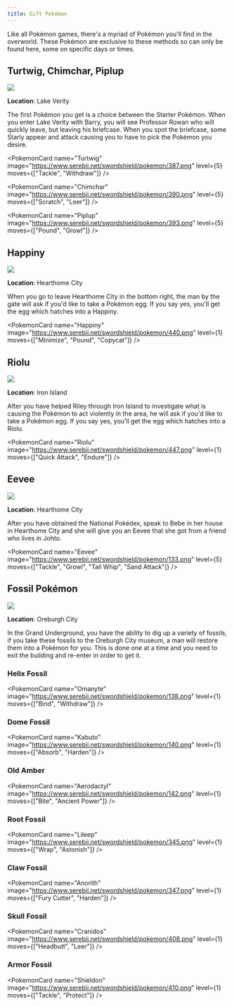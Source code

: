 ```yaml
---
title: Gift Pokémon
---
```



Like all Pokémon games, there's a myriad of Pokémon you'll find in the overworld. These Pokémon are exclusive to these methods so can only be found here, some on specific days or times.

## Turtwig, Chimchar, Piplup

![](https://www.serebii.net/brilliantdiamondshiningpearl/starters-ow.jpg)

**Location**: Lake Verity

The first Pokémon you get is a choice between the Starter Pokémon. When you enter Lake Verity with Barry, you will see Professor Rowan who will quickly leave, but leaving his briefcase. When you spot the briefcase, some Starly appear and attack causing you to have to pick the Pokémon you desire.

<PokemonCard
    name="Turtwig"
    image="https://www.serebii.net/swordshield/pokemon/387.png"
    level={5}
    moves={["Tackle", "Withdraw"]}
/>

<PokemonCard
    name="Chimchar"
    image="https://www.serebii.net/swordshield/pokemon/390.png"
    level={5}
    moves={["Scratch", "Leer"]}
/>

<PokemonCard
    name="Piplup"
    image="https://www.serebii.net/swordshield/pokemon/393.png"
    level={5}
    moves={["Pound", "Growl"]}
/>

## Happiny

![](https://www.serebii.net/brilliantdiamondshiningpearl/happiny-ow.jpg)

**Location**: Hearthome City

When you go to leave Hearthome City in the bottom right, the man by the gate will ask if you'd like to take a Pokémon egg. If you say yes, you'll get the egg which hatches into a Happiny.

<PokemonCard
    name="Happiny"
    image="https://www.serebii.net/swordshield/pokemon/440.png"
    level={1}
    moves={["Minimize", "Pound", "Copycat"]}
/>

## Riolu

![](https://www.serebii.net/brilliantdiamondshiningpearl/riolu-ow.jpg)

**Location**: Iron Island

After you have helped Riley through Iron Island to investigate what is causing the Pokémon to act violently in the area, he will ask if you'd like to take a Pokémon egg. If you say yes, you'll get the egg which hatches into a Riolu.

<PokemonCard
    name="Riolu"
    image="https://www.serebii.net/swordshield/pokemon/447.png"
    level={1}
    moves={["Quick Attack", "Endure"]}
/>

## Eevee

![](https://www.serebii.net/brilliantdiamondshiningpearl/eevee-ow.jpg)

**Location**: Hearthome City

After you have obtained the National Pokédex, speak to Bebe in her house in Hearthome City and she will give you an Eevee that she got from a friend who lives in Johto.

<PokemonCard
    name="Eevee"
    image="https://www.serebii.net/swordshield/pokemon/133.png"
    level={5}
    moves={["Tackle", "Growl", "Tail Whip", "Sand Attack"]}
/>

## Fossil Pokémon

![](https://www.serebii.net/brilliantdiamondshiningpearl/fossils-ow.jpg)

**Location**: Oreburgh City

In the Grand Underground, you have the ability to dig up a variety of fossils, if you take these fossils to the Oreburgh City museum, a man will restore them into a Pokémon for you. This is done one at a time and you need to exit the building and re-enter in order to get it.

### Helix Fossil

<PokemonCard
    name="Omanyte"
    image="https://www.serebii.net/swordshield/pokemon/138.png"
    level={1}
    moves={["Bind", "Withdraw"]}
/>

### Dome Fossil

<PokemonCard
    name="Kabuto"
    image="https://www.serebii.net/swordshield/pokemon/140.png"
    level={1}
    moves={["Absorb", "Harden"]}
/>

### Old Amber

<PokemonCard
    name="Aerodactyl"
    image="https://www.serebii.net/swordshield/pokemon/142.png"
    level={1}
    moves={["Bite", "Ancient Power"]}
/>

### Root Fossil

<PokemonCard
    name="Lileep"
    image="https://www.serebii.net/swordshield/pokemon/345.png"
    level={1}
    moves={["Wrap", "Astonish"]}
/>

### Claw Fossil

<PokemonCard
    name="Anorith"
    image="https://www.serebii.net/swordshield/pokemon/347.png"
    level={1}
    moves={["Fury Cutter", "Harden"]}
/>

### Skull Fossil

<PokemonCard
    name="Cranidos"
    image="https://www.serebii.net/swordshield/pokemon/408.png"
    level={1}
    moves={["Headbutt", "Leer"]}
/>

### Armor Fossil

<PokemonCard
    name="Shieldon"
    image="https://www.serebii.net/swordshield/pokemon/410.png"
    level={1}
    moves={["Tackle", "Protect"]}
/>
